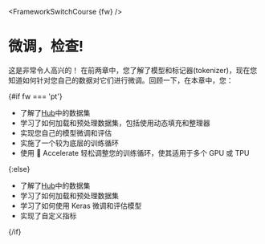 <FrameworkSwitchCourse {fw} />

# 微调，检查!

<CourseFloatingBanner
    chapter={3}
    classNames="absolute z-10 right-0 top-0"
/>

这是非常令人高兴的！ 在前两章中，您了解了模型和标记器(tokenizer)，现在您知道如何针对您自己的数据对它们进行微调。回顾一下，在本章中，您：

{#if fw === 'pt'}
* 了解了[Hub](https://huggingface.co/datasets)中的数据集
* 学习了如何加载和预处理数据集，包括使用动态填充和整理器
* 实现您自己的模型微调和评估
* 实施了一个较为底层的训练循环
* 使用 🤗 Accelerate 轻松调整您的训练循环，使其适用于多个 GPU 或 TPU

{:else}
* 了解了[Hub](https://huggingface.co/datasets)中的数据集
* 学习了如何加载和预处理数据集
* 学习了如何使用 Keras 微调和评估模型
* 实现了自定义指标

{/if}
